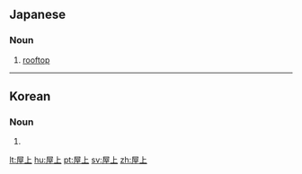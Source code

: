 ==Japanese==
{{ja-kanjitab|おく|じょう|yomi=on}}

===Noun===
{{ja-noun|おくじょう|hhira=をくじやう}}

# [[rooftop]]

----

==Korean==
{{ko-hanjatab}}

===Noun===
{{ko-noun|hangeul=옥상}}

# {{hanja form of|옥상|[[rooftop]]}}

[[lt:屋上]]
[[hu:屋上]]
[[pt:屋上]]
[[sv:屋上]]
[[zh:屋上]]
